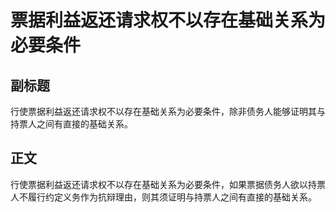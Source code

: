# 票据利益返还请求权不以存在基础关系为必要条件
## 副标题
行使票据利益返还请求权不以存在基础关系为必要条件，除非债务人能够证明其与持票人之间有直接的基础关系。
## 正文
行使票据利益返还请求权不以存在基础关系为必要条件，如果票据债务人欲以持票人不履行约定义务作为抗辩理由，则其须证明与持票人之间有直接的基础关系。